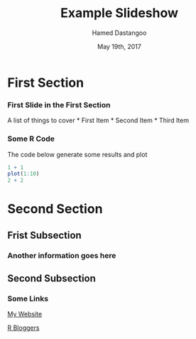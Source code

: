 % Example Slideshow
% Hamed Dastangoo
% May 19th, 2017

# First Section

### First Slide in the First Section
A list of things to cover
* First Item
* Second Item
* Third Item

### Some R Code
The code below generate some results and plot

```r
1 + 1
plot(1:10)
2 + 2
```

# Second Section

## Frist Subsection

### Another information goes here

## Second Subsection

### Some Links
[My Website](http://wwww.google.com)

[R Bloggers](http://www.r-bloggers.com)
